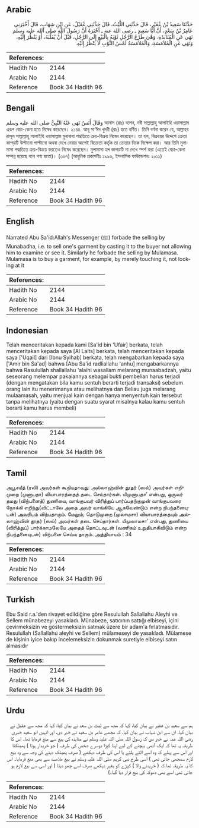## Arabic


<div dir="rtl" lang="ar" style={{fontSize:'larger',backgroundColor:'#f8f9fa',padding:20}}>
حَدَّثَنَا سَعِيدُ بْنُ عُفَيْرٍ، قَالَ حَدَّثَنِي اللَّيْثُ، قَالَ حَدَّثَنِي عُقَيْلٌ، عَنِ ابْنِ شِهَابٍ، قَالَ أَخْبَرَنِي عَامِرُ بْنُ سَعْدٍ، أَنَّ أَبَا سَعِيدٍ ـ رضى الله عنه ـ أَخْبَرَهُ أَنَّ رَسُولَ اللَّهِ صلى الله عليه وسلم نَهَى عَنِ الْمُنَابَذَةِ، وَهْىَ طَرْحُ الرَّجُلِ ثَوْبَهُ بِالْبَيْعِ إِلَى الرَّجُلِ، قَبْلَ أَنْ يُقَلِّبَهُ، أَوْ يَنْظُرَ إِلَيْهِ، وَنَهَى عَنِ الْمُلاَمَسَةِ، وَالْمُلاَمَسَةُ لَمْسُ الثَّوْبِ لاَ يَنْظُرُ إِلَيْهِ‏.‏
</div>
<div style={{backgroundColor:'#f8f9fa',padding:20, marginBottom: 10}}><table> <thead> <tr> <th>References:</th> <th></th> </tr> </thead> <tbody><tr><td>Hadith No</td><td>2144</td></tr><tr><td>Arabic No</td><td>2144</td></tr><tr><td>Reference</td><td>Book 34 Hadith 96</td></tr></tbody></table></div>

## Bengali


<div dir="ltr" lang="bn" style={{fontSize:'larger',backgroundColor:'#f8f9fa',padding:20}}>
وَقَالَ أَنَسٌ نَهَى عَنْهُ النَّبِيُّ صلى الله عليه وسلم আনাস (রাঃ) বলেন, নবী সাল্লাল্লাহু আলাইহি ওয়াসাল্লাম এরূপ বেচা-কেনা হতে নিষেধ করেছেন। ২১৪৪. আবূ সা‘ঈদ খুদরী (রাঃ) হতে বর্ণিত। তিনি বর্ণনা করেন যে, আল্লাহর রাসূল সাল্লাল্লাহু আলাইহি ওয়াসাল্লাম মুনাবাযা পদ্ধতিতে ক্রয়-বিক্রয় নিষেধ করেছেন। তা হল, বিক্রয়ের উদ্দেশে ক্রেতা কাপড়টি উল্টানো পাল্টানো অথবা দেখে নেয়ার আগেই বিক্রেতা কর্তৃক তা ক্রেতার দিকে নিক্ষেপ করা। আর তিনি মুলামাসা পদ্ধতিতে ক্রয়-বিক্রয় করতেও নিষেধ করেছেন। মুলামাসা হল কাপড়টি না দেখে স্পর্শ করা (এতেই বেচা-কেনা সম্পন্ন হয়েছে বলে গণ্য হতো)। (৩৬৭) (আধুনিক প্রকাশনীঃ ১৯৯৬, ইসলামিক ফাউন্ডেশনঃ ২০১১)
</div>
<div style={{backgroundColor:'#f8f9fa',padding:20, marginBottom: 10}}><table> <thead> <tr> <th>References:</th> <th></th> </tr> </thead> <tbody><tr><td>Hadith No</td><td>2144</td></tr><tr><td>Arabic No</td><td>2144</td></tr><tr><td>Reference</td><td>Book 34 Hadith 96</td></tr></tbody></table></div>

## English


<div dir="ltr" lang="en" style={{fontSize:'larger',backgroundColor:'#f8f9fa',padding:20}}>
Narrated Abu Sa'id:Allah's Messenger (ﷺ) forbade the selling by Munabadha, i.e. to sell one's garment by casting it to the buyer not allowing him to examine or see it. Similarly he forbade the selling by Mulamasa. Mulamasa is to buy a garment, for example, by merely touching it, not looking at it
</div>
<div style={{backgroundColor:'#f8f9fa',padding:20, marginBottom: 10}}><table> <thead> <tr> <th>References:</th> <th></th> </tr> </thead> <tbody><tr><td>Hadith No</td><td>2144</td></tr><tr><td>Arabic No</td><td>2144</td></tr><tr><td>Reference</td><td>Book 34 Hadith 96</td></tr></tbody></table></div>

## Indonesian


<div dir="ltr" lang="id" style={{fontSize:'larger',backgroundColor:'#f8f9fa',padding:20}}>
Telah menceritakan kepada kami [Sa'id bin 'Ufair] berkata, telah menceritakan kepada saya [Al Laits] berkata, telah menceritakan kepada saya ['Uqail] dari [Ibnu Syihab] berkata, telah mengabarkan kepada saya ['Amir bin Sa'ad] bahwa [Abu Sa'id radliallahu 'anhu] mengabarkannya bahwa Rasulullah shallallahu 'alaihi wasallam melarang munaabadzah, yaitu seseorang melempar pakaiannya sebagai bukti pembelian harus terjadi (dengan mengatakan bila kamu sentuh berarti terjadi transaksi) sebelum orang lain itu menerimanya atau melihatnya dan Beliau juga melarang mulaamasah, yaitu menjual kain dengan hanya menyentuh kain tersebut tanpa melihatnya (yaitu dengan suatu syarat misalnya kalau kamu sentuh berarti kamu harus membeli)
</div>
<div style={{backgroundColor:'#f8f9fa',padding:20, marginBottom: 10}}><table> <thead> <tr> <th>References:</th> <th></th> </tr> </thead> <tbody><tr><td>Hadith No</td><td>2144</td></tr><tr><td>Arabic No</td><td>2144</td></tr><tr><td>Reference</td><td>Book 34 Hadith 96</td></tr></tbody></table></div>

## Tamil


<div dir="ltr" lang="ta" style={{fontSize:'larger',backgroundColor:'#f8f9fa',padding:20}}>
அபூசயீத் (ரலி) அவர்கள் கூறியதாவது: அல்லாஹ்வின் தூதர் (ஸல்) அவர்கள் எறிமுறை (முனாபதா) வியாபாரத்தைத் தடை செய்தார்கள். யிமுனாபதா’ என்பது, ஒருவர் தமது (விற்பனைத்) துணியை, வாங்குபவர் விரித்துப் பார்ப்பதற்குமுன் வாங்குபவரை நோக்கி எறிந்து(விட்டாலே அதை அவர் வாங்கியே ஆகவேண்டும் என்ற நிபந்தனையுடன்) அவரிடம் விற்பதாகும். மேலும், தொடுமுறை (முலாமசா) வியாபாரத்தையும் அல்லாஹ்வின் தூதர் (ஸல்) அவர்கள் தடை செய்தார்கள். யிமுலாமசா’ என்பது, துணியை (விரித்துப்) பார்க்காமலேயே அதைத் தொட்டவுடன் (வணிகம் உறுதியாகிவிடும் என்ற நிபந்தனையுடன்) விற்பனை செய்வ தாகும். அத்தியாயம் : 34
</div>
<div style={{backgroundColor:'#f8f9fa',padding:20, marginBottom: 10}}><table> <thead> <tr> <th>References:</th> <th></th> </tr> </thead> <tbody><tr><td>Hadith No</td><td>2144</td></tr><tr><td>Arabic No</td><td>2144</td></tr><tr><td>Reference</td><td>Book 34 Hadith 96</td></tr></tbody></table></div>

## Turkish


<div dir="ltr" lang="tr" style={{fontSize:'larger',backgroundColor:'#f8f9fa',padding:20}}>
Ebu Said r.a.'den rivayet edildiğine göre Resulullah Sallallahu Aleyhi ve Sellem münabezeyi yasakladı. Münabeze, satıcının sattığı elbiseyi, içini çevirmeksizin ve göstermeksizin satmak üzere bir adam'a fırlatmasıdır. Resulullah (Sallallahu aleyhi ve Sellem) mülameseyi de yasakladı. Mülamese de kişinin iyice bakıp incelemeksizin dokunmak suretiyle elbiseyi satın almasıdır
</div>
<div style={{backgroundColor:'#f8f9fa',padding:20, marginBottom: 10}}><table> <thead> <tr> <th>References:</th> <th></th> </tr> </thead> <tbody><tr><td>Hadith No</td><td>2144</td></tr><tr><td>Arabic No</td><td>2144</td></tr><tr><td>Reference</td><td>Book 34 Hadith 96</td></tr></tbody></table></div>

## Urdu


<div dir="rtl" lang="ur" style={{fontSize:'larger',backgroundColor:'#f8f9fa',padding:20}}>
ہم سے سعید بن عفیر نے بیان کیا، کہا کہ مجھ سے لیث بن سعد نے بیان کیا، کہا کہ مجھ سے عقیل نے بیان کیا، ان سے ابن شہاب نے بیان کیا، کہ مجھے عامر بن سعید نے خبر دی، اور انہیں ابو سعید خدری رضی اللہ عنہ نے خبر دی کہ رسول اللہ صلی اللہ علیہ وسلم نے منابذہ کی بیع سے منع فرمایا تھا۔ اس کا طریقہ یہ تھا کہ ایک آدمی بیچنے کے لیے اپنا کپڑا دوسرے شخص کی طرف ( جو خریدار ہوتا ) پھینکتا اور اس سے پہلے کہ وہ اسے الٹے پلٹے یا اس کی طرف دیکھے ( صرف پھینک دینے کی وجہ سے وہ بیع لازم سمجھی جاتی تھی ) اسی طرح نبی کریم صلی اللہ علیہ وسلم نے بیع ملامسۃ سے بھی منع فرمایا۔ اس کا یہ طریقہ تھا کہ ( خریدنے والا ) کپڑے کو بغیر دیکھے صرف اسے چھو دیتا ( اور اسی سے بیع لازم ہو جاتی تھی اسے بھی دھوکہ کی بیع قرار دیا گیا۔)
</div>
<div style={{backgroundColor:'#f8f9fa',padding:20, marginBottom: 10}}><table> <thead> <tr> <th>References:</th> <th></th> </tr> </thead> <tbody><tr><td>Hadith No</td><td>2144</td></tr><tr><td>Arabic No</td><td>2144</td></tr><tr><td>Reference</td><td>Book 34 Hadith 96</td></tr></tbody></table></div>